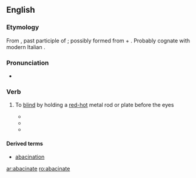 ==English==

===Etymology===
From {{LL.}} {{term|abacinatum}}, past participle of {{term|abacinare|abacināre}}; possibly formed from {{term|ab-||off|lang=la}} + {{term|bacinus||a basin}}.  Probably cognate with modern Italian {{term|abbacinare||to dazzle|lang=it}}. {{attention|la}}

===Pronunciation===

*{{audio|abacinate (en-uk).ogg|Audio (UK)}}

===Verb===
{{en-verb|abacinat|ing}}

# {{transitive|rare}} To [[blind]] by holding a [[red-hot]] metal rod or plate before the eyes
#*{{quote-book|1905|James M. Ludlow|Sir Raoul|pageurl=http://books.google.com/books?id=kXEmmDGmYdEC&q=%22not+of+hot+irons+but%22|page=233
|passage="You young scapegrace," said Dandolo, "I will myself '''abacinate''' you — in the Venetian way." "How's that?" "Blind your eyes with the glare, not of hot irons, but of new ducats. Count your pile."}}
#*{{quote-book|1945|Robert Hardy Andrews|Burning Gold|url=http://books.google.com/books?id=v-58AAAAMAAJ|page=196
|passage=Their straining eyes '''abacinated''' by the cup of terror, their throats stopped, their powers dead within them, they hung breathless, motionless.}}
#*{{quote-book|1999|Srinivas Aravamudan|Tropicopolitans|page=220|pageurl=http://books.google.com/books?id=17oU9nBX_N8C&pg=PA220|isbn=082232315X
|passage=This chiasmic image of the subject's imperviousness suggests a sensory deprivation beyond sublimity, like that of '''abacinated''' anti-epistemology. }}

====Derived terms====
* [[abacination]]

[[ar:abacinate]]
[[ro:abacinate]]